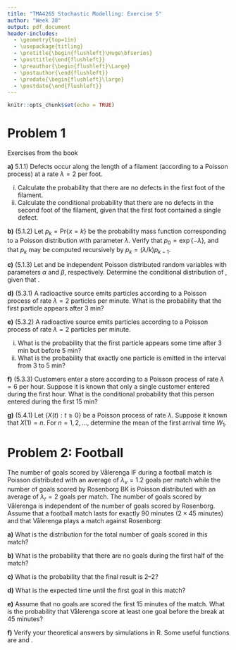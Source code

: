 ```yaml
---
title: "TMA4265 Stochastic Modelling: Exercise 5"
author: "Week 38"
output: pdf_document
header-includes:
  - \geometry{top=1in}
  - \usepackage{titling}
  - \pretitle{\begin{flushleft}\Huge\bfseries}
  - \posttitle{\end{flushleft}}  
  - \preauthor{\begin{flushleft}\Large}
  - \postauthor{\end{flushleft}}  
  - \predate{\begin{flushleft}\large}
  - \postdate{\end{flushleft}}
---
```


```r
knitr::opts_chunk$set(echo = TRUE)
```

# Problem 1

Exercises from the book

**a)** 5.1.1) Defects occur along the length of a filament (according to a Poisson process) at a rate $\lambda=2$ per foot.

   (i) Calculate the probability that there are no defects in the first foot of the filament.
  (ii) Calculate the conditional probability that there are no defects in the second foot of the filament, given that the first foot contained a single defect.
	
**b)** (5.1.2) Let $p_k=\text{Pr}\{x=k\}$ be the probability mass function corresponding to a Poisson distribution with parameter $\lambda$. Verify that $p_0 = \exp\{- \lambda \}$, and that $p_k$ may be computed recursively by $p_k=(\lambda/k)p_{k-1}$.

**c)** (5.1.3) Let \textit{X} and \textit{Y} be independent Poisson distributed random variables with parameters $\alpha$ and $\beta$, respectively. Determine the conditional distribution of \textit{X}, given that \textit{N=X+Y=n}.

**d)** (5.3.1) A radioactive source emits particles according to a Poisson process of rate $\lambda=2$ particles per minute. What is the probability that the first particle appears after 3 min?

**e)** (5.3.2) A radioactive source emits particles according to a Poisson process of rate $\lambda=2$ particles per minute. 
  
  (i) What is the probability that the first particle appears some time after 3 min but before 5 min? 
  (ii) What is the probability that exactly one particle is emitted in the interval from 3 to 5 min?
	
**f)** (5.3.3) Customers enter a store according to a Poisson process of rate $\lambda=6$ per hour. Suppose it is known that only a single customer entered during the first hour. What is the conditional probability that this person entered during the first 15 min?

**g)** (5.4.1) Let $\{X(t): t \geq 0\}$ be a Poisson process of rate $\lambda$. Suppose it known that $X(1) = n$. For $n = 1, 2, \ldots$, determine the mean of the first arrival time $W_1$.

# Problem 2: Football

The number of goals scored by Vålerenga IF during a football match is Poisson distributed with an average of $\lambda_v=1.2$ goals per match while the number of goals scored by Rosenborg BK is Poisson distributed with an average of $\lambda_r=2$ goals per match. The number of goals scored by Vålerenga is independent of the number of goals scored by Rosenborg. Assume that a football match lasts for exactly 90 minutes ($2 \times 45$ minutes) and that Vålerenga plays a match against Rosenborg:

**a)** What is the distribution for the total number of goals scored in this match?

**b)** What is the probability that there are no goals during the first half of the match?

**c)**  What is the probability that the final result is 2--2?

**d)**  What is the expected time until the first goal in this match?

**e)** Assume that no goals are scored the first 15 minutes of the match. What is the probability that Vålerenga score at least one goal before the break at 45 minutes?

**f)** Verify your theoretical answers by simulations in R. Some useful functions are \texttt{rpois()} and \texttt{rexp()}.






